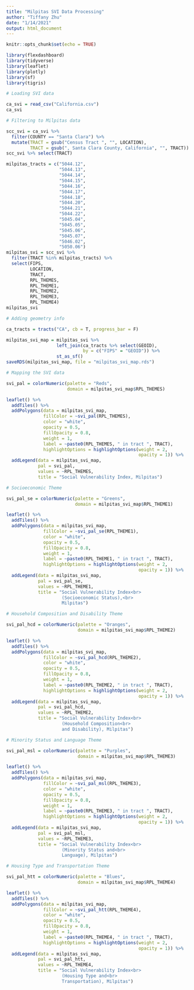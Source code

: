 ```yaml
---
title: "Milpitas SVI Data Processing"
author: "Tiffany Zhu"
date: "1/14/2021"
output: html_document
---
```


```r
knitr::opts_chunk$set(echo = TRUE)

library(flexdashboard)
library(tidyverse)
library(leaflet)
library(plotly)
library(sf)
library(tigris)
```

```r
# Loading SVI data

ca_svi = read_csv("California.csv")
ca_svi

```

``` r
# Filtering to Milpitas data

scc_svi = ca_svi %>%
  filter(COUNTY == "Santa Clara") %>%
  mutate(TRACT = gsub("Census Tract ", "", LOCATION),
         TRACT = gsub(", Santa Clara County, California", "", TRACT))
scc_svi %>% select(TRACT)

milpitas_tracts = c("5044.12",
                    "5044.13",
                    "5044.14",
                    "5044.15",
                    "5044.16",
                    "5044.17",
                    "5044.18",
                    "5044.20",
                    "5044.21",
                    "5044.22",
                    "5045.04",
                    "5045.05",
                    "5045.06",
                    "5045.07",
                    "5046.02",
                    "5050.06")
milpitas_svi = scc_svi %>%
  filter(TRACT %in% milpitas_tracts) %>%
  select(FIPS,
         LOCATION,
         TRACT,
         RPL_THEMES,
         RPL_THEME1,
         RPL_THEME2,
         RPL_THEME3,
         RPL_THEME4)
milpitas_svi

```

```r
# Adding geometry info

ca_tracts = tracts("CA", cb = T, progress_bar = F)

milpitas_svi_map = milpitas_svi %>%
                   left_join(ca_tracts %>% select(GEOID),
                             by = c("FIPS" = "GEOID")) %>%
                   st_as_sf()
saveRDS(milpitas_svi_map, file = "milpitas_svi_map.rds")

```

```r
# Mapping the SVI data

svi_pal = colorNumeric(palette = "Reds",
                       domain = milpitas_svi_map$RPL_THEMES)

leaflet() %>%
  addTiles() %>%
  addPolygons(data = milpitas_svi_map,
              fillColor = ~svi_pal(RPL_THEMES),
              color = "white",
              opacity = 0.5,
              fillOpacity = 0.8,
              weight = 1,
              label = ~paste0(RPL_THEMES, " in tract ", TRACT),
              highlightOptions = highlightOptions(weight = 2,
                                                  opacity = 1)) %>%
  addLegend(data = milpitas_svi_map,
            pal = svi_pal,
            values = ~RPL_THEMES,
            title = "Social Vulnerability Index, Milpitas")


```

```r
# Socioeconomic Theme

svi_pal_se = colorNumeric(palette = "Greens",
                          domain = milpitas_svi_map$RPL_THEME1)

leaflet() %>%
  addTiles() %>%
  addPolygons(data = milpitas_svi_map,
              fillColor = ~svi_pal_se(RPL_THEME1),
              color = "white",
              opacity = 0.5,
              fillOpacity = 0.8,
              weight = 1,
              label = ~paste0(RPL_THEME1, " in tract ", TRACT),
              highlightOptions = highlightOptions(weight = 2,
                                                  opacity = 1)) %>%
  addLegend(data = milpitas_svi_map,
            pal = svi_pal_se,
            values = ~RPL_THEME1,
            title = "Social Vulnerability Index<br>
                     (Socioeconomic Status),<br>
                     Milpitas")


```

```r
# Household Composition and Disability Theme

svi_pal_hcd = colorNumeric(palette = "Oranges",
                           domain = milpitas_svi_map$RPL_THEME2)

leaflet() %>%
  addTiles() %>%
  addPolygons(data = milpitas_svi_map,
              fillColor = ~svi_pal_hcd(RPL_THEME2),
              color = "white",
              opacity = 0.5,
              fillOpacity = 0.8,
              weight = 1,
              label = ~paste0(RPL_THEME2, " in tract ", TRACT),
              highlightOptions = highlightOptions(weight = 2,
                                                  opacity = 1)) %>%
  addLegend(data = milpitas_svi_map,
            pal = svi_pal_hcd,
            values = ~RPL_THEME2,
            title = "Social Vulnerability Index<br>
                     (Household Composition<br>
                     and Disability), Milpitas")

```

```r
# Minority Status and Language Theme

svi_pal_msl = colorNumeric(palette = "Purples",
                           domain = milpitas_svi_map$RPL_THEME3)

leaflet() %>%
  addTiles() %>%
  addPolygons(data = milpitas_svi_map,
              fillColor = ~svi_pal_msl(RPL_THEME3),
              color = "white",
              opacity = 0.5,
              fillOpacity = 0.8,
              weight = 1,
              label = ~paste0(RPL_THEME3, " in tract ", TRACT),
              highlightOptions = highlightOptions(weight = 2,
                                                  opacity = 1)) %>%
  addLegend(data = milpitas_svi_map,
            pal = svi_pal_msl,
            values = ~RPL_THEME3,
            title = "Social Vulnerability Index<br>
                     (Minority Status and<br>
                     Language), Milpitas")

```

```r
# Housing Type and Transportation Theme

svi_pal_htt = colorNumeric(palette = "Blues",
                           domain = milpitas_svi_map$RPL_THEME4)

leaflet() %>%
  addTiles() %>%
  addPolygons(data = milpitas_svi_map,
              fillColor = ~svi_pal_htt(RPL_THEME4),
              color = "white",
              opacity = 0.5,
              fillOpacity = 0.8,
              weight = 1,
              label = ~paste0(RPL_THEME4, " in tract ", TRACT),
              highlightOptions = highlightOptions(weight = 2,
                                                  opacity = 1)) %>%
  addLegend(data = milpitas_svi_map,
            pal = svi_pal_htt,
            values = ~RPL_THEME4,
            title = "Social Vulnerability Index<br>
                     (Housing Type and<br>
                     Transportation), Milpitas")

```


